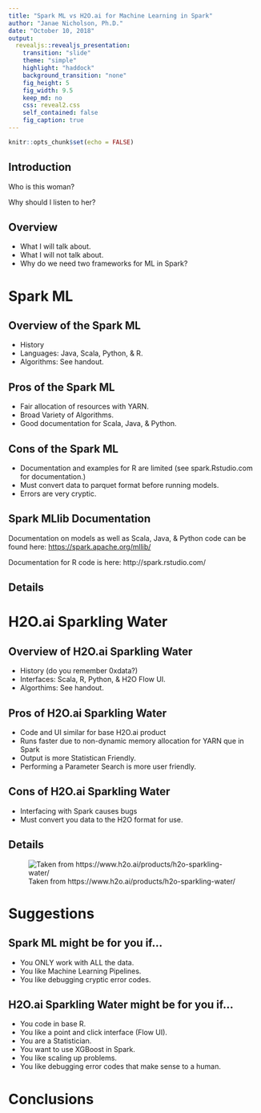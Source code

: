 ```yaml
---
title: "Spark ML vs H2O.ai for Machine Learning in Spark"
author: "Janae Nicholson, Ph.D."
date: "October 10, 2018"
output: 
  revealjs::revealjs_presentation:
    transition: "slide"
    theme: "simple"
    highlight: "haddock"
    background_transition: "none"
    fig_height: 5
    fig_width: 9.5
    keep_md: no
    css: reveal2.css
    self_contained: false
    fig_caption: true
---
```


```r
knitr::opts_chunk$set(echo = FALSE)
```

## Introduction

Who is this woman? 

Why should I listen to her?

## Overview

- What I will talk about.
- What I will not talk about.
- Why do we need two frameworks for ML in Spark?

# Spark ML

## Overview of the Spark ML

- History
- Languages: Java, Scala, Python, & R.
- Algorithms: See handout.

## Pros of the Spark ML

- Fair allocation of resources with YARN.
- Broad Variety of Algorithms.
- Good documentation for Scala, Java, & Python.

## Cons of the Spark ML

- Documentation and examples for R are limited (see spark.Rstudio.com for documentation.)
- Must convert data to parquet format before running models.
- Errors are very cryptic.

## Spark MLlib Documentation

Documentation on models as well as Scala, Java, & Python code can be found here: <https://spark.apache.org/mllib/>

Documentation for R code is here: http://spark.rstudio.com/

## Details

# H2O.ai Sparkling Water

## Overview of H2O.ai Sparkling Water

- History (do you remember 0xdata?)
- Interfaces: Scala, R, Python, & H2O Flow UI.
- Algorthims: See handout.

## Pros of H2O.ai Sparkling Water

- Code and UI similar for base H2O.ai product
- Runs faster due to non-dynamic memory allocation for YARN que in Spark
- Output is more Statistican Friendly.
- Performing a Parameter Search is more user friendly.

## Cons of H2O.ai Sparkling Water

- Interfacing with Spark causes bugs
- Must convert you data to the H2O format for use.

## Details

![Taken from https://www.h2o.ai/products/h2o-sparkling-water/](Sparkling_Water1.png)

# Suggestions 

## Spark ML might be for you if...

- You ONLY work with ALL the data.
- You like Machine Learning Pipelines.
- You like debugging cryptic error codes.

## H2O.ai Sparkling Water might be for you if...

- You code in base R.
- You like a point and click interface (Flow UI).
- You are a Statistician.
- You want to use XGBoost in Spark.
- You like scaling up problems.
- You like debugging error codes that make sense to a human.

# Conclusions

